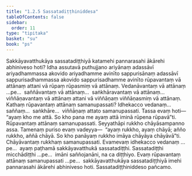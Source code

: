 ```yaml
---
title: "1.2.5 Sassatadiṭṭhiniddesa"
tableOfContents: false
sidebar:
  order: 11
type: "tipitaka"
basket: "su"
book: "ps"
---
```



<DynamicBreadcrumb />

<Division number="138" book="ps" bookNo="26" page="148">

<Paragraph number="780" book="ps">
Sakkāyavatthukāya sassatadiṭṭhiyā katamehi pannarasahi ākārehi abhiniveso hoti? Idha assutavā puthujjano ariyānaṃ adassāvī ariyadhammassa akovido ariyadhamme avinīto sappurisānaṃ adassāvī sappurisadhammassa akovido sappurisadhamme avinīto rūpavantaṃ vā attānaṃ attani vā rūpaṃ rūpasmiṃ vā attānaṃ. Vedanāvantaṃ vā attānaṃ …pe…  saññāvantaṃ vā attānaṃ…  saṅkhāravantaṃ vā attānaṃ…  viññāṇavantaṃ vā attānaṃ attani vā viññāṇaṃ viññāṇasmiṃ vā attānaṃ.
</Paragraph>

<Paragraph number="781" book="ps">
Kathaṃ <Emphasis>rūpavantaṃ attānaṃ samanupassati?</Emphasis> Idhekacco vedanaṃ…  saññaṃ…  saṅkhāre…  viññāṇaṃ attato samanupassati. Tassa evaṃ hoti—  “ayaṃ kho me attā. So kho pana me ayaṃ attā iminā rūpena rūpavā”ti. Rūpavantaṃ attānaṃ samanupassati. Seyyathāpi rukkho chāyāsampanno assa. Tamenaṃ puriso evaṃ vadeyya—  “ayaṃ rukkho, ayaṃ chāyā; añño rukkho, aññā chāyā. So kho panāyaṃ rukkho imāya chāyāya chāyāvā”ti. Chāyāvantaṃ rukkhaṃ samanupassati. Evamevaṃ idhekacco vedanaṃ …pe…  ayaṃ paṭhamā sakkāyavatthukā sassatadiṭṭhi. Sassatadiṭṭhi micchādiṭṭhi …pe…  imāni saññojanāni, na ca diṭṭhiyo. Evaṃ rūpavantaṃ attānaṃ samanupassati …pe…  sakkāyavatthukāya sassatadiṭṭhiyā imehi pannarasahi ākārehi abhiniveso hoti.

</Paragraph>
</Division>

<Paragraph number="782" type="center" book="ps">
Sassatadiṭṭhiniddeso pañcamo.
</Paragraph>
